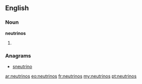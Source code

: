 {{also|Neutrinos}}
==English==

===Noun===
'''neutrinos'''

# {{plural of|neutrino}}

===Anagrams===
* [[sneutrino#English|sneutrino]]

[[ar:neutrinos]]
[[eo:neutrinos]]
[[fr:neutrinos]]
[[my:neutrinos]]
[[pt:neutrinos]]